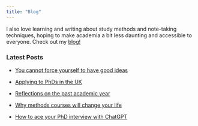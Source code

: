 ```yaml
---
title: "Blog"
---
```


I also love learning and writing about study methods and note-taking techniques, hoping to make academia a bit less daunting and accessible to everyone. Check out my [blog!](https://elenapro.substack.com/)

### Latest Posts

-   [You cannot force yourself to have good ideas](https://elenapro.substack.com/p/you-cannot-force-yourself-to-have){target="_blank"}

-   [Applying to PhDs in the UK](https://elenapro.substack.com/p/applying-to-phds-in-the-uk?r=2zzxdw){target="_blank"}

-   [Reflections on the past academic year](https://elenapro.substack.com/p/reflections-on-the-past-academic?r=2zzxdw){target="_blank"}

-   [Why methods courses will change your life](https://elenapro.substack.com/p/why-methods-courses-will-change-your?r=2zzxdw){target="_blank"}

-   [How to ace your PhD interview with ChatGPT](https://elenapro.substack.com/p/how-to-ace-your-next-jobphd-interview?r=2zzxdw){target="_blank"}

